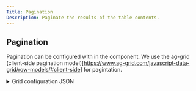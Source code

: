 ```yaml
---
Title: Pagination
Description: Paginate the results of the table contents.
---
```



## Pagination
Pagination can be configured with in the component.  We use the ag-grid (client-side pagination model)[https://www.ag-grid.com/javascript-data-grid/row-models/#client-side] for pagintation.

<details>
    <summary>Grid configuration JSON</summary>
```json
{
  "label": "AG Grid",
  "key": "aggrid",
  "type": "aggrid",
  "agGridConfig": {
    "rowData": [
      { "make": "Tesla", "model": "Model Y", "price": 64950, "electric": true },
      { "make": "Ford", "model": "F-Series", "price": 33850, "electric": false },
      { "make": "Toyota", "model": "Corolla", "price": 29600, "electric": false }
    ],
    "paginationPageSize": 2,
    "pagination": true
  },
  "tableView": true,
  "validateWhenHidden": false
}
```
</details>

<Form src={"https://remote-next.form.io/mynpjjqdteworwi/aggridwithdatasource"} />
